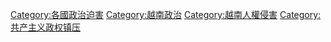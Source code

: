 [[Category:各國政治迫害|Category:各國政治迫害]]
[[Category:越南政治|Category:越南政治]]
[[Category:越南人權侵害|Category:越南人權侵害]]
[[Category:共产主义政权镇压|Category:共产主义政权镇压]]